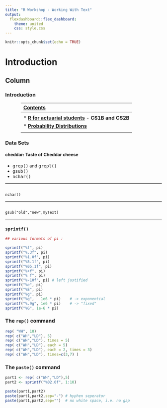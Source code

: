 ```yaml
---
title: "R Workshop - Working With Text"
output: 
  flexdashboard::flex_dashboard:
    theme: united
    css: style.css
---
```


```r
knitr::opts_chunk$set(echo = TRUE)

```

Introduction
==================================
Column {.tabset}
--------------------

### Introduction 



<div style="margin-left: auto;
            margin-right: auto;
            width: 80%">
            
|  <b> <strong><u>Contents</u> </strong></b>       |   
|:------------------|
|   |    
| * <b> <strong><a href="actuarialexams.html">R for actuarial students</a>  -  CS1B and CS2B </strong></b>|        
| * <b> <strong><a href="distributions.html">Probability Distributions</a> </strong></b>|        
|   | 
</div>


### Data Sets



#### cheddar: Taste of Cheddar cheese


* <tt>grep()</tt> and <tt>grepl()</tt>
* <tt>gsub()</tt>
* <tt>nchar()</tt>

------------------------------

<pre><code>
nchar()
</code></pre>

--------------------

<pre><code>
gsub("old","new",myText)
</code></pre>

---------------------------------------


### `sprintf()`

```r


## various formats of pi :

sprintf("%f", pi)
sprintf("%.3f", pi)
sprintf("%1.0f", pi)
sprintf("%5.1f", pi)
sprintf("%05.1f", pi)
sprintf("%+f", pi)
sprintf("% f", pi)
sprintf("%-10f", pi) # left justified
sprintf("%e", pi)
sprintf("%E", pi)
sprintf("%g", pi)
sprintf("%g",   1e6 * pi)    # -> exponential
sprintf("%.9g", 1e6 * pi)    # -> "fixed"
sprintf("%G", 1e-6 * pi)

```

### The ``rep() `` command

```r
rep( "WH", 10)
rep( c("WH","LD"), 5)
rep( c("WH","LD"), times = 5)
rep( c("WH","LD"), each = 5)
rep( c("WH","LD"), each = 2, times = 3)
rep( c("WH","LD"), times=c(3,7) ) 
```

### The `paste()` command

```r

part1 <- rep( c("WH","LD"),5)
part2 <- sprintf("%02.0f", 1:10)

paste(part1,part2)
paste(part1,part2,sep="-") # hyphen seperator
paste(part1,part2,sep="")  # no white space, i.e. no gap
```
